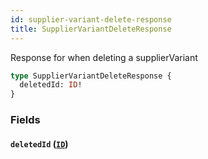 ```yaml
---
id: supplier-variant-delete-response
title: SupplierVariantDeleteResponse
---
```



Response for when deleting a supplierVariant


```graphql
type SupplierVariantDeleteResponse {
  deletedId: ID!
}
```


### Fields

#### `deletedId` ([`ID`](/developers/supplier-apis/supply-api/graphql/reference/scalars/id))






